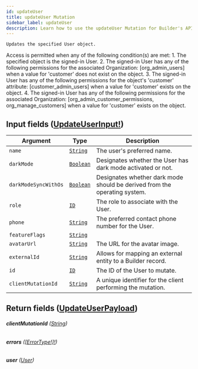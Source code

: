 ```yaml
---
id: updateUser
title: updateUser Mutation
sidebar_label: updateUser
description: Learn how to use the updateUser Mutation for Builder's API.
---
```


    Updates the specified User object.

Access is permitted when any of the following condition(s) are met: 1. The specified object is the signed-in User. 2. The signed-in User has any of the following permissions for the associated Organization: [org_admin_users] when a value for 'customer' does not exist on the object. 3. The signed-in User has any of the following permissions for the object's 'customer' attribute: [customer_admin_users] when a value for 'customer' exists on the object. 4. The signed-in User has any of the following permissions for the associated Organization: [org_admin_customer_permissions, org_manage_customers] when a value for 'customer' exists on the object.

## Input fields ([UpdateUserInput!](/composer/builder/api/schema/input_object/UpdateUserInput.mdx))

| Argument             | Type                                       | Description                                                               |
| -------------------- | ------------------------------------------ | ------------------------------------------------------------------------- |
| `name`               | [`String`](/composer/builder/api/schema/scalar/String.mdx)   | The user's preferred name.                                                |
| `darkMode`           | [`Boolean`](/composer/builder/api/schema/scalar/Boolean.mdx) | Designates whether the User has dark mode activated or not.               |
| `darkModeSyncWithOs` | [`Boolean`](/composer/builder/api/schema/scalar/Boolean.mdx) | Designates whether dark mode should be derived from the operating system. |
| `role`               | [`ID`](/composer/builder/api/schema/scalar/ID.mdx)           | The role to associate with the User.                                      |
| `phone`              | [`String`](/composer/builder/api/schema/scalar/String.mdx)   | The preferred contact phone number for the User.                          |
| `featureFlags`       | [`String`](/composer/builder/api/schema/scalar/String.mdx)   |                                                                           |
| `avatarUrl`          | [`String`](/composer/builder/api/schema/scalar/String.mdx)   | The URL for the avatar image.                                             |
| `externalId`         | [`String`](/composer/builder/api/schema/scalar/String.mdx)   | Allows for mapping an external entity to a Builder record.              |
| `id`                 | [`ID`](/composer/builder/api/schema/scalar/ID.mdx)           | The ID of the User to mutate.                                             |
| `clientMutationId`   | [`String`](/composer/builder/api/schema/scalar/String.mdx)   | A unique identifier for the client performing the mutation.               |

## Return fields ([UpdateUserPayload](/composer/builder/api/schema/object/UpdateUserPayload.mdx))

###### <b>clientMutationId</b> ([String](/composer/builder/api/schema/scalar/String.mdx))

###### <b>errors</b> ([[ErrorType!]!](/composer/builder/api/schema/object/ErrorType.mdx))

###### <b>user</b> ([User](/composer/builder/api/schema/object/User.mdx))
